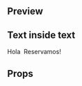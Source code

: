 
<Meta title="Atoms|Text" component={Text} />

## Preview

<Preview>
  <Story name="Text story">
    <Text
      elementType={select('Element type', ['p', 'span'], 'p')}
      children={text('Text', `Hola Reservamos!`)}
      color={select(
        'Color',
        ['primary', 'accent', 'grayStrong', 'grayMedium', 'grayLight', 'info'],
        'grayStrong'
      )}
      weight={select('Weight', ['regular', 'semibold', 'bold'], 'regular')}
      size={select('Size', ['XS', 'S', 'M', 'L', 'XL', 'XXL'], 'M')}
      lineThrough={boolean('Has line through?', false)}
    />
  </Story>
</Preview>

## Text inside text

<Preview>
  <Story name="Text inside text">
    <Text>
      Hola&nbsp;
      <Text
        elementType={select('Element type', ['p', 'span'], 'span')}
        weight={select('Weight', ['regular', 'semibold', 'bold'], 'bold')}
      >
        Reservamos!
      </Text>
    </Text>
  </Story>
</Preview>

## Props

<Props of={Text} />
